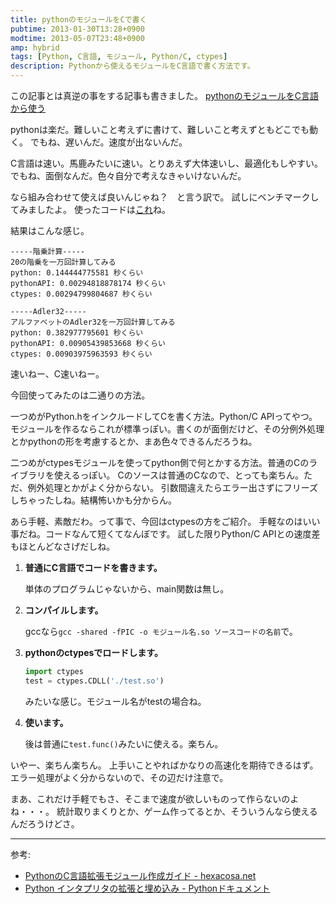 ```yaml
---
title: pythonのモジュールをCで書く
pubtime: 2013-01-30T13:28+0900
modtime: 2013-05-07T23:48+0900
amp: hybrid
tags: [Python, C言語, モジュール, Python/C, ctypes]
description: Pythonから使えるモジュールをC言語で書く方法です。
---
```


<PS date="2013-05-07T23:48+0900">

この記事とは真逆の事をする記事も書きました。
[pythonのモジュールをC言語から使う](/blog/2013/05/use-python-by-c-lang)

</PS>

pythonは楽だ。難しいこと考えずに書けて、難しいこと考えずともどこでも動く。
でもね、遅いんだ。速度が出ないんだ。

C言語は速い。馬鹿みたいに速い。とりあえず大体速いし、最適化もしやすい。
でもね、面倒なんだ。色々自分で考えなきゃいけないんだ。

なら組み合わせて使えば良いんじゃね？　と言う訳で。
試しにベンチマークしてみましたよ。
使ったコードは[これ](/blog/2013/01/conpy.tar.gz)ね。

結果はこんな感じ。
```
-----階乗計算-----
20の階乗を一万回計算してみる
python: 0.144444775581 秒くらい
pythonAPI: 0.00294818878174 秒くらい
ctypes: 0.00294799804687 秒くらい

-----Adler32-----
アルファベットのAdler32を一万回計算してみる
python: 0.382977795601 秒くらい
pythonAPI: 0.00905439853668 秒くらい
ctypes: 0.00903975963593 秒くらい
```
速いねー、C速いねー。

今回使ってみたのは二通りの方法。

一つめがPython.hをインクルードしてCを書く方法。Python/C APIってやつ。
モジュールを作るならこれが標準っぽい。書くのが面倒だけど、その分例外処理とかpythonの形を考慮するとか、まあ色々できるんだろうね。

二つめがctypesモジュールを使ってpython側で何とかする方法。普通のCのライブラリを使えるっぽい。
Cのソースは普通のCなので、とっても楽ちん。ただ、例外処理とかがよく分からない。
引数間違えたらエラー出さずにフリーズしちゃったしね。結構怖いかも分からん。

あら手軽、素敵だわ。って事で、今回はctypesの方をご紹介。
手軽なのはいい事だね。コードなんて短くてなんぼです。
試した限りPython/C APIとの速度差もほとんどなさげだしね。

1. **普通にC言語でコードを書きます。**

    単体のプログラムじゃないから、main関数は無し。

2. **コンパイルします。**

    gccなら`gcc -shared -fPIC -o モジュール名.so ソースコードの名前`で。

3. **pythonのctypesでロードします。**

    ``` python
    import ctypes
    test = ctypes.CDLL('./test.so')
    ```
    みたいな感じ。モジュール名がtestの場合ね。

5. **使います。**

    後は普通に`test.func()`みたいに使える。楽ちん。

いやー、楽ちん楽ちん。
上手いことやればかなりの高速化を期待できるはず。
エラー処理がよく分からないので、その辺だけ注意で。

まあ、これだけ手軽でもさ、そこまで速度が欲しいものって作らないのよね・・・。
統計取りまくりとか、ゲーム作ってるとか、そういうんなら使えるんだろうけどさ。

---

参考:
- [PythonのC言語拡張モジュール作成ガイド - hexacosa.net](http://www.hexacosa.net/documents/python-extending/)
- [Python インタプリタの拡張と埋め込み - Pythonドキュメント](http://docs.python.jp/2.5/ext/ext.html)
